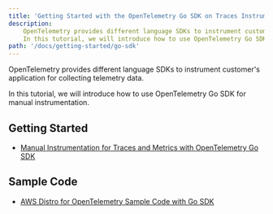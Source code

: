 ```yaml
---
title: 'Getting Started with the OpenTelemetry Go SDK on Traces Instrumentation'
description:
    OpenTelemetry provides different language SDKs to instrument customer's application for collecting telemetry data.
    In this tutorial, we will introduce how to use OpenTelemetry Go SDK for manual instrumentation
path: '/docs/getting-started/go-sdk'
---
```



OpenTelemetry provides different language SDKs to instrument customer's application for collecting telemetry data.

In this tutorial, we will introduce how to use OpenTelemetry Go SDK for manual instrumentation.

<SectionSeparator />

## Getting Started

* [Manual Instrumentation for Traces and Metrics with OpenTelemetry Go SDK](/docs/getting-started/go-sdk/trace-metric-manual-instr)


## Sample Code

* [AWS Distro for OpenTelemetry Sample Code with Go SDK](https://github.com/aws-observability/aws-otel-community/tree/master/sample-apps/go-sample-app)